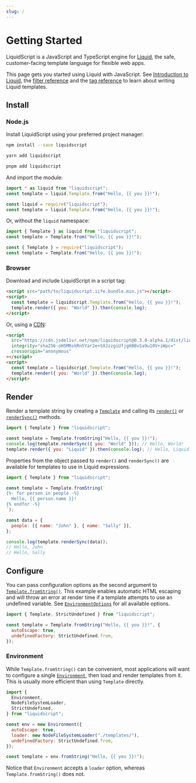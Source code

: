 ```yaml
---
slug: /
---
```



# Getting Started

LiquidScript is a JavaScript and TypeScript engine for [Liquid](https://shopify.github.io/liquid/), the safe, customer-facing template language for flexible web apps.

This page gets you started using Liquid with JavaScript. See [Introduction to Liquid](../language/introduction.md), the [filter reference](../language/filters.md) and the [tag reference](../language/tags.md) to learn about writing Liquid templates.

## Install

### Node.js

Install LiquidScript using your preferred project manager:

<Tabs groupId="js-package">
<TabItem value="npm" label="npm">

```bash
npm install --save liquidscript
```

</TabItem>
<TabItem value="yarn" label="yarn">

```bash
yarn add liquidscript
```

</TabItem>
<TabItem value="pnpm" label="pnpm">

```bash
pnpm add liquidscript
```

</TabItem>
</Tabs>

And import the module:

<Tabs groupId="js-modules">
<TabItem value="esm" label="ESM">

```js
import * as liquid from "liquidscript";
const template = liquid.Template.from("Hello, {{ you }}!");
```

</TabItem>
<TabItem value="cjs" label="CJS">

```js
const liquid = require("liquidscript");
const template = liquid.Template.from("Hello, {{ you }}!");
```

</TabItem>
</Tabs>

Or, without the `liquid` namespace:

<Tabs groupId="js-modules">
<TabItem value="esm" label="ESM">

```js
import { Template } as liquid from "liquidscript";
const template = Template.from("Hello, {{ you }}!");
```

</TabItem>
<TabItem value="cjs" label="CJS">

```js
const { Template } = require("liquidscript");
const template = Template.from("Hello, {{ you }}!");
```

</TabItem>
</Tabs>

### Browser

Download and include LiquidScript in a script tag:

```html
<script src="path/to/liquidscript.iife.bundle.min.js"></script>
<script>
  const template = liquidscript.Template.from("Hello, {{ you }}!");
  template.render({ you: "World" }).then(console.log);
</script>
```

Or, using a [CDN](https://www.jsdelivr.com/package/npm/liquidscript):

```html
<script
  src="https://cdn.jsdelivr.net/npm/liquidscript@0.3.0-alpha.1/dist/liquidscript.iife.bundle.min.js"
  integrity="sha256-oH5MRskRn5Yar2e+SXJzzgiUfjgH8BvSa9u10V+iWpc="
  crossorigin="anonymous"
></script>
<script>
  const template = liquidscript.Template.from("Hello, {{ you }}!");
  template.render({ you: "World" }).then(console.log);
</script>
```

## Render

Render a template string by creating a [`Template`](../api/classes/Template.md) and calling its [`render()`](../api/classes/Template.md#render) or [`renderSync()`](../api/classes/Template.md#rendersync) methods.

```js
import { Template } from "liquidscript";

const template = Template.fromString("Hello, {{ you }}!");
console.log(template.renderSync({ you: "World" })); // Hello, World!
template.render({ you: "Liquid" }).then(console.log); // Hello, Liquid!
```

Properties from the object passed to `render()` and `renderSync()` are available for templates to use in Liquid expressions.

```javascript
import { Template } from "liquidscript";

const template = Template.fromString(`
{%- for person in people -%}
  Hello, {{ person.name }}!
{% endfor -%}
`);

const data = {
  people: [{ name: "John" }, { name: "Sally" }],
};

console.log(template.renderSync(data));
// Hello, John
// Hello, Sally
```

## Configure

You can pass configuration options as the second argument to [`Template.fromString()`](../api/classes/Template.md#fromstring). This example enables automatic HTML escaping and will throw an error at render time if a template attempts to use an undefined variable. See [`EnvironmentOptions`](../api/modules.md#environmentoptions) for all available options.

```javascript
import { Template, StrictUndefined } from "liquidscript";

const template = Template.fromString("Hello, {{ you }}!", {
  autoEscape: true,
  undefinedFactory: StrictUndefined.from,
});
```

### Environment

While `Template.fromString()` can be convenient, most applications will want to configure a single [`Environment`](../api/classes/Environment.md), then load and render templates from it. This is usually more efficient than using `Template` directly.

```javascript
import {
  Environment,
  NodeFileSystemLoader,
  StrictUndefined,
} from "liquidscript";

const env = new Environment({
  autoEscape: true,
  loader: new NodeFileSystemLoader("./templates/"),
  undefinedFactory: StrictUndefined.from,
});

const template = env.fromString("Hello, {{ you }}!");
```

Notice that `Environment` accepts a `loader` option, whereas `Template.fromString()` does not.
